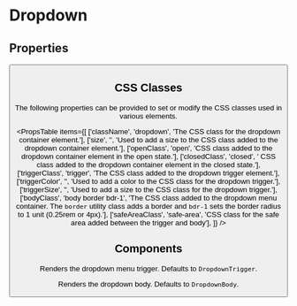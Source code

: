 
# Dropdown

<Dropdown/>

## Properties

<Text/>
<Content/>
<OnHover/>
<Right/>
<Wide/>
<Placement/>
<Offset/>
<Icon/>
<IconRotate/>
<IconLeft/>
<IconLeftRotate/>
<IconRight/>
<IconRightRotate/>
<Button/>

## CSS Classes

The following properties can be provided to set or modify the CSS classes
used in various elements.

<PropsTable
  items={[
    ['className', 'dropdown', 'The CSS class for the dropdown container element.'],
    ['size', '', 'Used to add a size to the CSS class added to the dropdown container element.'],
    ['openClass', 'open', 'CSS class added to the dropdown container element in the open state.'],
    ['closedClass', 'closed', ' CSS class added to the dropdown container element in the closed state.'],
    ['triggerClass', 'trigger', 'The CSS class added to the dropdown trigger element.'],
    ['triggerColor', '', 'Used to add a color to the CSS class for the dropdown trigger.'],
    ['triggerSize', '', 'Used to add a size to the CSS class for the dropdown trigger.'],
    ['bodyClass', 'body border bdr-1', 'The CSS class added to the dropdown menu container. The `border` utility class adds a border and `bdr-1` sets the border radius to 1 unit (0.25rem or 4px).'],
    ['safeAreaClass', 'safe-area', 'CSS class for the safe area added between the trigger and body'],
  ]}
  />

## Components

<SubHeading code="Trigger" id="Trigger-component"/>

Renders the dropdown menu trigger.  Defaults
to `DropdownTrigger`.

<SubHeading code="Body" id="Body-component"/>

Renders the dropdown body.  Defaults
to `DropdownBody`.
